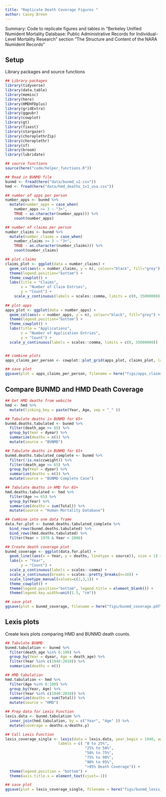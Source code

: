 ```yaml
---
title: "Replicate Death Coverage Figures "
author: Casey Breen
---
```


Summary: Code to replicate figures and tables in "Berkeley Unified Numident Mortality Database: Public Administrative Records for Individual-Level Mortality Research" section "The Structure and Content of the NARA Numident Records" 

## Setup 

Library packages and source functions 

```r
## Library packages 
library(tidyverse)
library(data.table)
library(memisc)
library(here)
library(HMDHFDplus)
library(gridExtra)
library(ggpubr)
library(cowplot)
library(gt)
library(fixest)
library(stargazer)
library(choroplethrZip)
library(choroplethr)
library(sf)
library(broom)
library(lubridate)

## source functions 
source(here("code/helper_functions.R"))

## Read in BUNMD file
bunmd <- fread(here("data/bunmd_v2.csv"))
hmd <- fread(here("data/hmd_deaths_1x1_usa.csv"))
```


```r
## number of apps per person
number_apps <- bunmd %>% 
  mutate(number_apps = case_when(
    number_apps >= 3 ~ "3+",
    TRUE ~ as.character(number_apps))) %>% 
    count(number_apps) 

## number of claims per person
number_claims <- bunmd %>% 
  mutate(number_claims = case_when(
    number_claims >= 3 ~ "3+",
    TRUE ~ as.character(number_claims))) %>% 
    count(number_claims) 

## plot claims 
claims_plot <- ggplot(data = number_claims) + 
  geom_col(aes(x = number_claims, y = n), colour="black", fill="grey") + 
  theme(legend.position="bottom") +
  theme_cowplot() + 
  labs(title = "Claims",
       x = "Number of Claim Entries", 
       y = "Count") + 
    scale_y_continuous(labels = scales::comma, limits = c(0, 35000000))
  
## plot apps 
apps_plot <- ggplot(data = number_apps) + 
  geom_col(aes(x = number_apps, y = n), colour="black", fill="grey") + 
  theme(legend.position="bottom") +
  theme_cowplot() + 
  labs(title = "Applications",
       x = "Number of Application Entries", 
       y = "Count") + 
  scale_y_continuous(labels = scales::comma, limits = c(0, 35000000))


## combine plots 
apps_claims_per_person <- cowplot::plot_grid(apps_plot, claims_plot, labels = "auto")

## save plot 
ggsave(plot = apps_claims_per_person, filename = here("figs/apps_claims_per_person.pdf"), width = 10, height = 4)
```


## Compare BUNMD and HMD Death Coverage 

```r
## Get HMD deaths from website
hmd <- hmd %>%
  mutate(linking_key = paste(Year, Age, sep = "_" ))

## Tabulate deaths in BUNMD for 65+
bunmd.deaths.tabulated <- bunmd %>% 
  filter(death_age >= 65) %>% 
  group_by(Year = dyear) %>% 
  summarize(deaths = n()) %>% 
  mutate(source = "BUNMD")

## Tabulate deaths in BUNMD for 65+
bunmd.deaths.tabulated_complete <- bunmd %>% 
  filter(!is.na(ccweight)) %>% 
  filter(death_age >= 65) %>% 
  group_by(Year = dyear) %>% 
  summarize(deaths = n()) %>% 
  mutate(source = "BUNMD Complete Case")

## Tabulate deaths in HMD for 65+ 
hmd.deaths.tabulated <- hmd %>%
  filter(Age >= 65) %>% 
  group_by(Year) %>% 
  summarize(deaths = sum(Total)) %>% 
  mutate(source = "Human Mortality Database")

## Combine into one data frame 
data.for.plot <- bunmd.deaths.tabulated_complete %>% 
  bind_rows(bunmd.deaths.tabulated) %>% 
  bind_rows(hmd.deaths.tabulated) %>% 
  filter(Year > 1970 & Year < 2006)

## Create death coverage plot
bunmd_coverage <- ggplot(data.for.plot) + 
  geom_line((aes(x = Year, y = deaths, linetype = source)), size = 1) + 
  labs(x = "Year", 
       y = "Count") + 
  scale_y_continuous(labels = scales::comma) + 
  scale_x_continuous(breaks = scales::pretty_breaks(n=10)) + 
  scale_linetype_manual(values=c(2,3,1)) + 
  theme_cowplot() + 
  theme(legend.position="bottom", legend.title = element_blank()) +
  theme(legend.key.width=unit(1.5, "cm"))

## save plot 
ggsave(plot = bunmd_coverage, filename = here("figs/bunmd_coverage.pdf"), width = 8, height = 5)
```

## Lexis plots  

Create lexis plots comparing HMD and BUNMD death counts. 

```r
## Tabulate BUNMD 
bunmd.tabulation <- bunmd %>% 
  filter(death_age %in% 0:100) %>% 
  group_by(Year = dyear, Age = death_age) %>% 
  filter(Year %in% c(1940:2010)) %>% 
  summarize(deaths = n()) 

## HMD tabulation
hmd.tabulation <- hmd %>% 
  filter(Age %in% 0:100) %>% 
  group_by(Year, Age) %>% 
  filter(Year %in% c(1940:2010)) %>% 
  summarize(deaths = sum(Total)) %>% 
  mutate(source = "HMD")

## Prep data for Lexis Function
lexis.data <- bunmd.tabulation %>% 
  inner_join(hmd.tabulation, by = c("Year", "Age" )) %>%
  mutate(coverage = deaths.x/deaths.y)

## Call Lexis Function
lexis_coverage_single <- lexis(data = lexis.data, year_begin = 1940, age_begin = 0, fill_column = coverage, breaks = c(0, 0.25, .5, .75, .9, .95, 5),
                        labels = c( "0 to 25%",
                                    "25% to 50%",
                                    "50% to 75%",
                                    "75% to 90%",
                                    "90% to 95%",
                                    ">95% Death Coverage")) +
  theme(legend.position = "bottom") + 
  theme(axis.title.x = element_text(vjust=-1)) 

## save plot
ggsave(plot = lexis_coverage_single, filename = here("figs/bunmd_lexis_coverage.pdf"), width = 6, height = 7)
```




